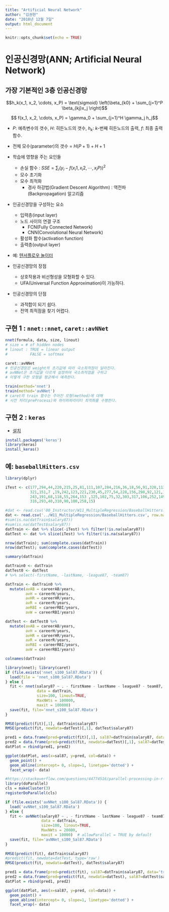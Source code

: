 ```yaml
---
title: "Artificial Neural Network"
author: "김권현"
date: "2018년 12월 7일"
output: html_document
---
```


```r
knitr::opts_chunk$set(echo = TRUE)
```

# 인공신경망(ANN; Artificial Neural Network)

## 가장 기본적인 3층 인공신경망

$$h_k(x_1, x_2, \cdots, x_P) = \text{sigmoid} \left(\beta_{k0} + \sum_{j=1}^P \beta_{kj}x_j \right)$$

$$ f(x_1, x_2, \cdots, x_P) = \gamma_0 + \sum_{j=1}^H \gamma_j h_j$$

- $P$: 예측변수의 갯수, $H$: 히든노드의 갯수, $h_k$: $k$-번째 히든노드의 출력, $f$: 최종 출력 함수.

- 전체 모수(parameter)의 갯수 = $H(P+1)+H+1$

* 학습에 영향을 주는 요인들
    - 손실 함수 : $SSE = \sum_{i} (y_i - f(x_i1, x_i2, \cdots, x_iP))^2$
    - 모수 초기화 
    - 모수 최적화 
        - 경사 하강법(Gradient Descent Algorithm) : 역전파(Backpropagation) 알고리즘
        
* 인공신경망을 구성하는 요소
    - 입력층(input layer)
    - 노드 사이의 연결 구조 
        - FCN(Fully Connected Network) 
        - CNN(Convolutional Neural Network)
    - 활성화 함수(activation function)
    - 출력층(output layer)
    
* 예: [텐서플로우 놀이터](https://playground.tensorflow.org/#activation=tanh&batchSize=10&dataset=circle&regDataset=reg-plane&learningRate=0.03&regularizationRate=0&noise=0&networkShape=4,2&seed=0.18148&showTestData=false&discretize=false&percTrainData=50&x=true&y=true&xTimesY=false&xSquared=false&ySquared=false&cosX=false&sinX=false&cosY=false&sinY=false&collectStats=false&problem=classification&initZero=false&hideText=false)

* 인공신경망의 장점
    - 상호작용과 비선형성을 모형화할 수 있다.
    - UFA(Universal Function Approximation)이 가능하다.

* 인공신경망의 단점
    - 과적합이 되기 쉽다.
    - 전역 최적점을 찾기 어렵다.
  

## 구현 1 : `nnet::nnet`, `caret::avNNet`

```r
nnet(formula, data, size, linout)
# size = # of hidden nodes
# linout : TRUE = linear output 
#          FALSE = softmax

caret::avNNet
# 인공신경망은 weight의 초기값에 따라 국소최적점이 달라진다.
# avNNet은 초기값을 다르게 설정하여 국소최적점을 구하고
# 이렇게 구한 모형을 평균해서 예측한다.

train(method='nnet')
train(method='avNNet')
# caret의 train 함수는 주어진 모형(method)에 대해
# 사전 처리(preProcess)와 하이퍼파라미터 최적화를 수행한다.
```

## 구현 2 : `keras`

* [설치](https://keras.rstudio.com/)

```r
install.packages('keras')
library(keras)
install_keras()
```


## 예: `baseballHitters.csv`

```r
library(dplyr)

iTest <- c(177,294,44,220,215,25,81,111,107,284,216,36,18,56,91,320,113,194,
           321,151,7 ,19,242,123,221,230,45,277,54,228,156,298,92,121,181,
           243,191,68,118,55,264,153 ,125,102,75,32,303,317,106,252,149,70,
           316,293,40,310,90,100,258,15)

#dat <- read.csv('00_Instructor/W11_MultipleRegression/BaseballHitters.csv', row.names=1)
dat <- read.csv('../W11_MultipleRegression/BaseballHitters.csv', row.names=1)
#sum(is.na(datTrain$salary87))
#sum(is.na(datTest$salary87))
datTrain <- dat %>% slice(-iTest) %>% filter(!is.na(salary87))
datTest <- dat %>% slice(iTest) %>% filter(!is.na(salary87))

nrow(datTrain); sum(complete.cases(datTrain))
nrow(datTest); sum(complete.cases(datTest))

summary(datTrain)

datTrain0 <- datTrain 
datTest0 <- datTest
# %>% select(-firstName, -lastName, -league87, -team87)

datTrain <- datTrain0 %>% 
  mutate(avAB = careerAB/years,
         avH = careerH/years,
         avHR = careerHR/years,
         avR = careerR/years,
         avRBI = careerRBI/years,
         avW = careerRBI/years) 

datTest <- datTest0 %>% 
  mutate(avAB = careerAB/years,
         avH = careerH/years,
         avHR = careerHR/years,
         avR = careerR/years,
         avRBI = careerRBI/years,
         avW = careerRBI/years) 

colnames(datTrain)

library(nnet); library(caret)
if (file.exists('nnet_s100_Sal87.RData')) {
  load(file = 'nnet_s100_Sal87.RData')  
} else {
  fit <- nnet(salary87 ~ . - firstName - lastName - league87 - team87,
              data = datTrain,
              size=100, linout=TRUE,
              MaxNWts = 100000,
              maxit = 100000) 
  save(fit, file='nnet_s100_Sal87.RData')
}

RMSE(predict(fit)[,1], datTrain$salary87)
RMSE(predict(fit, newdata=datTest)[,1], datTest$salary87)

pred1 = data.frame(pred=predict(fit)[,1], sal87=datTrain$salary87, data='train')
pred2 = data.frame(pred=predict(fit, newdata=datTest)[,1], sal87=datTest$salary87, data='test')
datPlot = rbind(pred1, pred2)

ggplot(datPlot, aes(x=sal87, y=pred, col=data)) + 
  geom_point() + 
  geom_abline(intercept= 0, slope=1, linetype='dotted') + 
  facet_wrap(~ data)
```

```r
#https://stackoverflow.com/questions/44774516/parallel-processing-in-r-in-caret
library(doParallel)
cls = makeCluster(3)
registerDoParallel(cls)

if (file.exists('avNNet_s100_Sal87.RData')) {
  load('avNNet_s100_Sal87.RData')
} else {
  fit <- avNNet(salary87 ~ . - firstName - lastName - league87 - team87,
                data = datTrain,
                size=100, linout=TRUE,
                MaxNWts = 20000,
                maxit = 10000)  # allowParallel = TRUE by default
  save(fit, file='avNNet_s100_Sal87.RData')
}
                
RMSE(predict(fit), datTrain$salary87)
#predict(fit, newdata=datTest, type='raw')
RMSE(predict(fit, newdata=datTest), datTest$salary87)

pred1 = data.frame(pred=predict(fit), sal87=datTrain$salary87, data='train')
pred2 = data.frame(pred=predict(fit, newdata=datTest), sal87=datTest$salary87, data='test')
datPlot = rbind(pred1, pred2)

ggplot(datPlot, aes(x=sal87, y=pred, col=data)) + 
  geom_point() + 
  geom_abline(intercept= 0, slope=1, linetype='dotted') + 
  facet_wrap(~ data)
```
